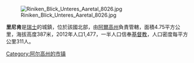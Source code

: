 [[Image:Riniken_Blick_Unteres_Aaretal_8026.jpg|right]]

'''里尼肯'''是[[瑞士|瑞士]]的城鎮，位於該國北部，由[[阿爾高州|阿爾高州]]負責管轄，面積4.75平方公里，海拔高度387米，2012年人口1,477，一半人口信奉[[基督教|基督教]]，人口密度每平方公里311人。

{{Switzerland-geo-stub}}
[[Category:阿尔高州的市镇|Category:阿尔高州的市镇]]